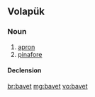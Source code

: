 ==Volapük==

===Noun===
{{vo-noun}}

# [[apron]]
# [[pinafore]]

====Declension====
{{vo-decl-noun}}

[[br:bavet]]
[[mg:bavet]]
[[vo:bavet]]